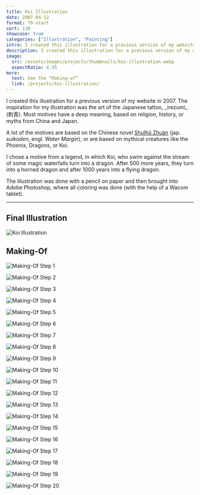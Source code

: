 ```yaml
---
title: Koi Illustration
date: 2007-04-12
format: 70-start
sort: 130
showcase: true
categories: ["Illustration", "Painting"]
intro: I created this illustration for a previous version of my website in 2007 with a pencil on paper and then brought it into Adobe Photoshop, where all coloring was done.
description: I created this illustration for a previous version of my website in 2007 with a pencil on paper and then brought it into Adobe Photoshop, where all coloring was done.
image:
  src: /assets/images/projects/thumbnails/koi-illustration.webp
  aspectRatio: 4.35
more:
  text: See the “Making-of”
  link: /projects/koi-illustration/
---
```


<ProjectIntro>
I created this illustration for a previous version of my website in 2007. The inspiration for my illustration was the art of the Japanese tattoo, _irezumi_ (刺青). Most motives have a deep meaning, based on religion, history, or myths from China and Japan.

A lot of the motives are based on the Chinese novel [Shuǐhǔ Zhuàn](https://en.wikipedia.org/wiki/Water_Margin) (jap. _suikoden_, engl. _Water Margin_), or are based on mythical creatures like the Phoenix, Dragons, or Koi.

I chose a motive from a legend, in which Koi, who swim against the stream of some magic waterfalls turn into a dragon. After 500 more years, they turn into a horned dragon and after 1000 years into a flying dragon.

The illustration was done with a pencil on paper and then brought into Adobe Photoshop, where all coloring was done (with the help of a Wacom tablet).

</ProjectIntro>

---

## Final Illustration

![Koi Illustration](/assets/images/projects/koi-illustration/cover.webp)

## Making-Of

![Making-Of Step 1](/assets/images/projects/koi-illustration/koi-making-of-01.webp)

![Making-Of Step 2](/assets/images/projects/koi-illustration/koi-making-of-02.webp)

![Making-Of Step 3](/assets/images/projects/koi-illustration/koi-making-of-03.webp)

![Making-Of Step 4](/assets/images/projects/koi-illustration/koi-making-of-04.webp)

![Making-Of Step 5](/assets/images/projects/koi-illustration/koi-making-of-05.webp)

![Making-Of Step 6](/assets/images/projects/koi-illustration/koi-making-of-06.webp)

![Making-Of Step 7](/assets/images/projects/koi-illustration/koi-making-of-07.webp)

![Making-Of Step 8](/assets/images/projects/koi-illustration/koi-making-of-08.webp)

![Making-Of Step 9](/assets/images/projects/koi-illustration/koi-making-of-09.webp)

![Making-Of Step 10](/assets/images/projects/koi-illustration/koi-making-of-10.webp)

![Making-Of Step 11](/assets/images/projects/koi-illustration/koi-making-of-11.webp)

![Making-Of Step 12](/assets/images/projects/koi-illustration/koi-making-of-12.webp)

![Making-Of Step 13](/assets/images/projects/koi-illustration/koi-making-of-13.webp)

![Making-Of Step 14](/assets/images/projects/koi-illustration/koi-making-of-14.webp)

![Making-Of Step 15](/assets/images/projects/koi-illustration/koi-making-of-15.webp)

![Making-Of Step 16](/assets/images/projects/koi-illustration/koi-making-of-16.webp)

![Making-Of Step 17](/assets/images/projects/koi-illustration/koi-making-of-17.webp)

![Making-Of Step 18](/assets/images/projects/koi-illustration/koi-making-of-18.webp)

![Making-Of Step 19](/assets/images/projects/koi-illustration/koi-making-of-19.webp)

![Making-Of Step 20](/assets/images/projects/koi-illustration/koi-making-of-20.webp)

